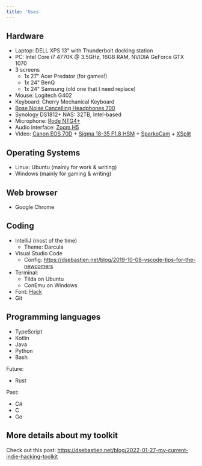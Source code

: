 ```yaml
---
title: 'Uses'
---
```


## Hardware

- Laptop: DELL XPS 13" with Thunderbolt docking station
- PC: Intel Core i7 4770K @ 3.5GHz, 16GB RAM, NVIDIA GeForce GTX 1070
- 3 screens
  - 1x 27" Acer Predator (for games!)
  - 1x 24" BenQ
  - 1x 24" Samsung (old one that I need replace)
- Mouse: Logitech G402
- Keyboard: Cherry Mechanical Keyboard
- [Bose Noise Cancelling Headphones 700](https://www.amazon.com/Bose-Cancelling-Wireless-Bluetooth-Headphones/dp/B07Q9MJKBV?tag=dsebastien00-20)
- Synology DS1812+ NAS: 32TB, Intel-based
- Microphone: [Rode NTG4+](https://amzn.to/3rtpXvO)
- Audio interface: [Zoom H5](https://amzn.to/3ru1fvl)
- Video: [Canon EOS 70D](https://amzn.to/34iKHxu) + [Sigma 18-35 F1.8 HSM](https://amzn.to/3J4BIPk) + [SparkoCam](https://sparkosoft.com/sparkocam) + [XSplit](https://www.xsplit.com/)

## Operating Systems

- Linux: Ubuntu (mainly for work & writing)
- Windows (mainly for gaming & writing)

## Web browser

- Google Chrome

## Coding

- IntelliJ (most of the time)
  - Theme: Darcula
- Visual Studio Code
  - Config: https://dsebastien.net/blog/2019-10-08-vscode-tips-for-the-newcomers
- Terminal:
  - Tilda on Ubuntu
  - ConEmu on Windows
- Font: [Hack](https://sourcefoundry.org/hack/)
- Git

## Programming languages

- TypeScript
- Kotlin
- Java
- Python
- Bash

Future:

- Rust

Past:

- C#
- C
- Go

## More details about my toolkit
Check out this post: https://dsebastien.net/blog/2022-01-27-my-current-indie-hacking-toolkit
